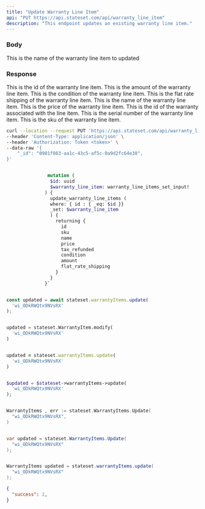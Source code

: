 ```yaml
---
title: "Update Warranty Line Item"
api: "PUT https://api.stateset.com/api/warranty_line_item"
description: "This endpoint updates an existing warranty line item."
---
```


### Body

<ParamField body="id" type="string">
  This is the name of the warranty line item to updated
</ParamField>

### Response

  <ResponseField name="id" type="string">
    This is the id of the warranty line item.
  </ResponseField>

  <ResponseField name="amount" type="string">
    This is the amount of the warranty line item.
  </ResponseField>

  <ResponseField name="condition" type="string">
    This is the condition of the warranty line item.
  </ResponseField>

  <ResponseField name="flat_rate_shipping" type="string">
    This is the flat rate shipping of the warranty line item.
  </ResponseField>

  <ResponseField name="name" type="string">
    This is the name of the warranty line item.
  </ResponseField>

  <ResponseField name="price" type="string">
    This is the price of the warranty line item.
  </ResponseField>

  <ResponseField name="warranty_id" type="string">
    This is the id of the warranty associated with the line item.
  </ResponseField>

  <ResponseField name="serial_number" type="string">
    This is the serial number of the warranty line item.
  </ResponseField>

  <ResponseField name="sku" type="string">
    This is the sku of the warranty line item.
  </ResponseField>

<RequestExample>

```bash Example Request
curl --location --request PUT 'https://api.stateset.com/api/warranty_line_item' \
--header 'Content-Type: application/json' \
--header 'Authorization: Token <token>' \
--data-raw '{
    "_id": "0901f083-aa1c-43c5-af5c-0a9d2fc64e30",
}'
```

```graphQL GraphQL

               mutation (
                $id: uuid
                $warranty_line_item: warranty_line_items_set_input!
              ) {
                update_warranty_line_items (
                where: { id : { _eq: $id }}
                _set: $warranty_line_item
                ) {
                  returning {
                    id
                    sku
                    name
                    price
                    tax_refunded
                    condition
                    amount
                    flat_rate_shipping
                  }
                }
              }`
```

```js Node.js

const updated = await stateset.warrantyItems.update(
  'wi_ODkRWQtx9NVsRX'
);

```

```python Python

updated = stateset.WarrantyItem.modify(
  'wi_ODkRWQtx9NVsRX'
)

```

```ruby Ruby

updated = stateset.warrantyItems.update(
  'wi_ODkRWQtx9NVsRX'
)

```

```php PHP

$updated = $stateset->warrantyItems->update(
  'wi_ODkRWQtx9NVsRX'
);

```

```go Golang

WarrantyItems , err := stateset.WarrantyItems.Update(
  "wi_ODkRWQtx9NVsRX",
)

```

```csharp C#

var updated = stateset.WarrantyItems.Update(
  "wi_ODkRWQtx9NVsRX"
);

```

```java Java

WarrantyItems updated = stateset.warrantyItems.update(
  "wi_ODkRWQtx9NVsRX"
);

```



</RequestExample>

<ResponseExample>

```json Response
{
  "success": 1,
}
```

</ResponseExample>
